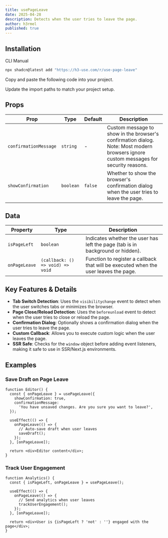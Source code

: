 ```yaml
---
title: usePageLeave
date: 2025-04-28
description: Detects when the user tries to leave the page.
author: h3rmel
published: true
---
```


<HookPreview name="use-page-leave-demo" />

## Installation

<Tabs defaultValue="cli">

<TabsList>
  <TabsTrigger value="cli">CLI</TabsTrigger>
  <TabsTrigger value="manual">Manual</TabsTrigger>
</TabsList>
<TabsContent value="cli">

```bash
npx shadcn@latest add "https://h3-use.com/r/use-page-leave"
```

</TabsContent>
<TabsContent value="manual">

<Steps>

<Step>Copy and paste the following code into your project.</Step>

<HookSource name="use-page-leave" />

<Step>Update the import paths to match your project setup.</Step>

</Steps>

</TabsContent>

</Tabs>

## Props

| Prop                  | Type      | Default | Description                                                                                                                          |
| --------------------- | --------- | ------- | ------------------------------------------------------------------------------------------------------------------------------------ |
| `confirmationMessage` | `string`  | -       | Custom message to show in the browser's confirmation dialog. Note: Most modern browsers ignore custom messages for security reasons. |
| `showConfirmation`    | `boolean` | `false` | Whether to show the browser's confirmation dialog when the user tries to leave the page.                                             |

## Data

| Property      | Type                             | Description                                                                          |
| ------------- | -------------------------------- | ------------------------------------------------------------------------------------ |
| `isPageLeft`  | `boolean`                        | Indicates whether the user has left the page (tab is in background or hidden).       |
| `onPageLeave` | `(callback: () => void) => void` | Function to register a callback that will be executed when the user leaves the page. |

## Key Features & Details

- **Tab Switch Detection**: Uses the `visibilitychange` event to detect when the user switches tabs or minimizes the browser.
- **Page Close/Reload Detection**: Uses the `beforeunload` event to detect when the user tries to close or reload the page.
- **Confirmation Dialog**: Optionally shows a confirmation dialog when the user tries to leave the page.
- **Custom Callback**: Allows you to execute custom logic when the user leaves the page.
- **SSR Safe**: Checks for the `window` object before adding event listeners, making it safe to use in SSR/Next.js environments.

## Examples

### Save Draft on Page Leave

```tsx
function Editor() {
  const { onPageLeave } = usePageLeave({
    showConfirmation: true,
    confirmationMessage:
      'You have unsaved changes. Are you sure you want to leave?',
  });

  useEffect(() => {
    onPageLeave(() => {
      // Auto-save draft when user leaves
      saveDraft();
    });
  }, [onPageLeave]);

  return <div>Editor content</div>;
}
```

### Track User Engagement

```tsx
function Analytics() {
  const { isPageLeft, onPageLeave } = usePageLeave();

  useEffect(() => {
    onPageLeave(() => {
      // Send analytics when user leaves
      trackUserEngagement();
    });
  }, [onPageLeave]);

  return <div>User is {isPageLeft ? 'not' : ''} engaged with the page</div>;
}
```
